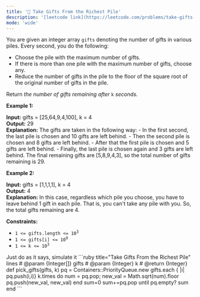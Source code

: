 ```yaml
---
title: '🧩 Take Gifts From the Richest Pile'
description: '[leetcode link](https://leetcode.com/problems/take-gifts-from-the-richest-pile/description/)'
mode: 'wide'
---
```

<Tabs>
  <Tab title="Question" icon="circle-question" iconType="regular">
    <Card>
      <p>You are given an integer array <code>gifts</code> denoting the number of gifts in various piles. Every second, you do the following:</p>  <ul>  <li>Choose the pile with the maximum number of gifts.</li>  <li>If there is more than one pile with the maximum number of gifts, choose any.</li>  <li>Reduce the number of gifts in the pile to the floor of the square root of the original number of gifts in the pile.</li> </ul>  <p>Return <em>the number of gifts remaining after </em><code>k</code><em> seconds.</em></p>   <p><strong class="example">Example 1:</strong></p>   <strong>Input:</strong> gifts = [25,64,9,4,100], k = 4 <br/> <strong>Output:</strong> 29 <br/> <strong>Explanation:</strong>  The gifts are taken in the following way: - In the first second, the last pile is chosen and 10 gifts are left behind. - Then the second pile is chosen and 8 gifts are left behind. - After that the first pile is chosen and 5 gifts are left behind. - Finally, the last pile is chosen again and 3 gifts are left behind. The final remaining gifts are [5,8,9,4,3], so the total number of gifts remaining is 29.   <p><strong class="example">Example 2:</strong></p>   <strong>Input:</strong> gifts = [1,1,1,1], k = 4 <br/> <strong>Output:</strong> 4 <br/> <strong>Explanation:</strong>  In this case, regardless which pile you choose, you have to leave behind 1 gift in each pile.  That is, you can&#39;t take any pile with you.  So, the total gifts remaining are 4.    <p><strong>Constraints:</strong></p>  <ul>  <li><code>1 &lt;= gifts.length &lt;= 10<sup>3</sup></code></li>  <li><code>1 &lt;= gifts[i] &lt;= 10<sup>9</sup></code></li>  <li><code>1 &lt;= k &lt;= 10<sup>3</sup></code></li> </ul> 
    </Card>
  </Tab>
  <Tab title="Solution" icon="lightbulb" iconType="regular" >
    <Card>
      Just do as it says, simulate it
    </Card>
  <Expandable title="code">
    <CodeGroup dropdown>
```ruby title="Take Gifts From the Richest Pile" lines
# @param {Integer[]} gifts
# @param {Integer} k
# @return {Integer}
def pick_gifts(gifts, k)
  pq = Containers::PriorityQueue.new
  gifts.each { |i| pq.push(i,i)}
  k.times do
    num = pq.pop; new_val = Math.sqrt(num).floor
    pq.push(new_val, new_val)
  end
  sum=0
  sum+=pq.pop until pq.empty? 
  sum
end
```
    </CodeGroup>
  </Expandable>
  </Tab>
</Tabs>